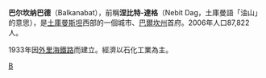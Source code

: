{{NoteTA
|G1=country
|1=zh-hans:土库曼斯坦;zh-hant:土庫曼斯坦;zh-hk:土庫曼斯坦;zh-mo:土庫曼斯坦;zh-tw:土庫曼;
|2=zh-cn:纳巴德;zh-tw:納巴特;
}}
{{Infobox Settlement
|official_name = Balkanabat
|native_name =Балканабат
|image_skyline =
|imagesize = 300px
|image_caption = Balkanabat lies at the foot of the Balkan Daglary mountain range
|image_flag = 
|image_seal = 
|image_map = 
|map_caption = 
|pushpin_map            = Turkmenistan
|pushpin_label_position =bottom
|pushpin_mapsize        = 300
|pushpin_map_caption    =Location in Turkmenistan
|subdivision_type = [[Countries_of_the_world|Country]]
|subdivision_type1 = [[土库曼斯坦行政区划|土库曼斯坦行政区划]]
|subdivision_name = [[Image:Flag_of_Turkmenistan.svg|25px]] [[土庫曼|土庫曼]]
|subdivision_name1 = [[巴爾坎州|巴爾坎州]]
|subdivision_type2 = 
|subdivision_name2 = 
|established_title = 
|established_date =
|government_type = 
|leader_title = 
|leader_name = 
|area_magnitude = 
|area_total_sq_mi =
|area_total_km2 = 
|area_land_sq_mi =
|area_land_km2 = 
|area_urban_sq_mi = 
|area_urban_km2 = 
|area_metro_km2 = 
|area_metro_sq_mi = 
|population_as_of=2006
|population_footnotes =
|population_total = 87,822
|population_urban = 
|population_metro =
|population_density_sq_mi = 
|population_density_km2 =
|timezone = 
|utc_offset = 
|timezone_DST =
|utc_offset_DST = 
|latd= 39 |latm= 31 |lats= 0 |latNS=N
|longd=54 |longm=22 |longs=0 |longEW=E
|coordinates_type       = region:TM_type:city 
|coordinates_display    = display=inline,title 
|elevation_footnotes=
|elevation_m = 17 
|elevation_ft = 
|postal_code_type = 
|postal_code = 
|area_code = (00993) '''222''' X XX XX
|website = 
|footnotes =
}}

'''巴尔坎纳巴德'''（Balkanabat），前稱'''涅比特-達格'''（Nebit Dag，土庫曼語「油山」的意思），是[[土庫曼斯坦|土庫曼斯坦]]西部的一個城市、[[巴爾坎州|巴爾坎州]]首府。2006年人口87,822人。

1933年因[[外里海鐵路|外里海鐵路]]而建立。經濟以石化工業為主。

{{土庫曼行政區劃}}

[[Category:土庫曼斯坦城市|B]]